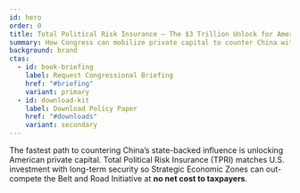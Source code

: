 ```yaml
---
id: hero
order: 0
title: Total Political Risk Insurance — The $3 Trillion Unlock for American Investment
summary: How Congress can mobilize private capital to counter China without new taxpayer spending.
background: brand
ctas:
  - id: book-briefing
    label: Request Congressional Briefing
    href: "#briefing"
    variant: primary
  - id: download-kit
    label: Download Policy Paper
    href: "#downloads"
    variant: secondary
---
```


The fastest path to countering China’s state-backed influence is unlocking American private capital. Total Political Risk Insurance (TPRI) matches U.S. investment with long-term security so Strategic Economic Zones can out-compete the Belt and Road Initiative at **no net cost to taxpayers**.

<Citation id="ref-opportunity" />
